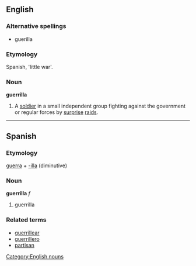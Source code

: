==English==
{{wikipedia}}
===Alternative spellings===
*guerilla

===Etymology===
Spanish, 'little war'.
===Noun===
'''guerrilla'''
# A [[soldier]] in a small independent group fighting against the government or regular forces by [[surprise]] [[raid]]s.

[[Category:English nouns]]

----

==Spanish==
===Etymology===
[[guerra]] + [[-illa]] (diminutive)
===Noun===
'''guerrilla''' ''f''

# guerrilla

===Related terms===
*[[guerrillear]]
*[[guerrillero]]
*[[partisan]]